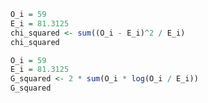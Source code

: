 ```r
O_i = 59
E_i = 81.3125
chi_squared <- sum((O_i - E_i)^2 / E_i)
chi_squared
```
```r
O_i = 59
E_i = 81.3125
G_squared <- 2 * sum(O_i * log(O_i / E_i))
G_squared
```